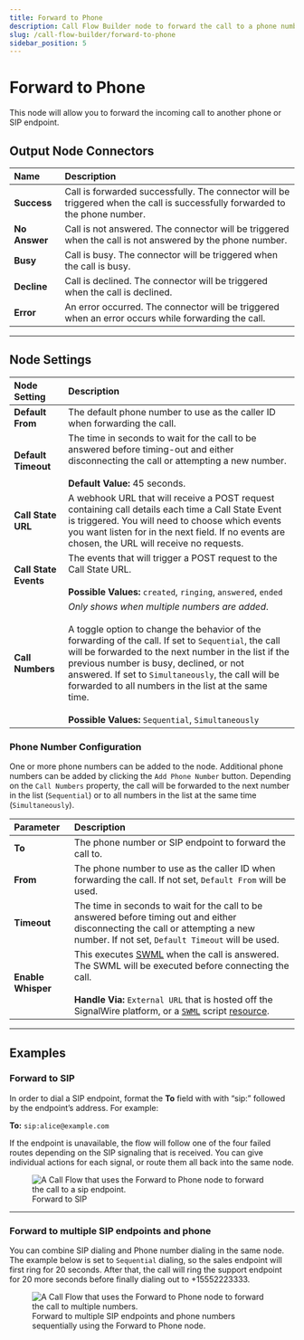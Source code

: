 ---
title: Forward to Phone
description: Call Flow Builder node to forward the call to a phone number.
slug: /call-flow-builder/forward-to-phone
sidebar_position: 5
---

# Forward to Phone

This node will allow you to forward the incoming call to another phone or SIP endpoint.


## **Output Node Connectors**

| Name          | Description                                                                                                                  |
|:--------------|:-----------------------------------------------------------------------------------------------------------------------------|
| **Success**   | Call is forwarded successfully. The connector will be triggered when the call is successfully forwarded to the phone number. |
| **No Answer** | Call is not answered. The connector will be triggered when the call is not answered by the phone number.                     |
| **Busy**      | Call is busy. The connector will be triggered when the call is busy.                                                         |
| **Decline**   | Call is declined. The connector will be triggered when the call is declined.                                                 |
| **Error**     | An error occurred. The connector will be triggered when an error occurs while forwarding the call.                           |


---

## **Node Settings**

| Node Setting          | Description                                                                                                                                                                                                                                                                                                                                                                                                                                     |
|:----------------------|:------------------------------------------------------------------------------------------------------------------------------------------------------------------------------------------------------------------------------------------------------------------------------------------------------------------------------------------------------------------------------------------------------------------------------------------------|
| **Default From**      | The default phone number to use as the caller ID when forwarding the call.                                                                                                                                                                                                                                                                                                                                                                      |
| **Default Timeout**   | The time in seconds to wait for the call to be answered before timing-out and either disconnecting the call or attempting a new number.<br /><br />**Default Value:** 45 seconds.                                                                                                                                                                                                                                                               |
| **Call State URL**    | A webhook URL that will receive a POST request containing call details each time a Call State Event is triggered. You will need to choose which events you want listen for in the next field. If no events are chosen, the URL will receive no requests.                                                                                                                                                                                        |
| **Call State Events** | The events that will trigger a POST request to the Call State URL.<br /><br />**Possible Values:** `created`, `ringing`, `answered`, `ended`                                                                                                                                                                                                                                                                                                    |
| **Call Numbers**      | _Only shows when multiple numbers are added_.<br /><br /> A toggle option to change the behavior of the forwarding of the call. If set to `Sequential`, the call will be forwarded to the next number in the list if the previous number is busy, declined, or not answered. If set to `Simultaneously`, the call will be forwarded to all numbers in the list at the same time.<br /><br />**Possible Values:** `Sequential`, `Simultaneously` |


### Phone Number Configuration

One or more phone numbers can be added to the node.
Additional phone numbers can be added by clicking the `Add Phone Number` button.
Depending on the `Call Numbers` property, the call will be forwarded to the next number in the list (`Sequential`) 
or to all numbers in the list at the same time (`Simultaneously`).

| Parameter          | Description                                                                                                                                                                                                                                                                                                                       |
| :----------------- | :-------------------------------------------------------------------------------------------------------------------------------------------------------------------------------------------------------------------------------------------------------------------------------------------------------------------------------- |
| **To**             | The phone number or SIP endpoint to forward the call to.                                                                                                                                                                                                                                                                          |
| **From**           | The phone number to use as the caller ID when forwarding the call. If not set, `Default From` will be used.                                                                                                                                                                                                                       |
| **Timeout**        | The time in seconds to wait for the call to be answered before timing out and either disconnecting the call or attempting a new number. If not set, `Default Timeout` will be used.                                                                                                                                               |
| **Enable Whisper** | This executes [SWML](/swml) when the call is answered. The SWML will be executed before connecting the call.<br /><br />**Handle Via:** `External URL` that is hosted off the SignalWire platform, or a [`SWML`](/swml) script [resource](/platform/call-fabric#resources). |


---

## **Examples**

### Forward to SIP

In order to dial a SIP endpoint, format the **To** field with with “sip:” followed by the endpoint’s address. 
For example:

**To:** `sip:alice@example.com`

If the endpoint is unavailable, the flow will follow one of the four failed routes depending on the SIP signaling that is received. 
You can give individual actions for each signal, or route them all back into the same node.

<figure>
  <img className="img-600" src={require("./forward-sip.webP").default} alt="A Call Flow that uses the Forward to Phone node to forward the call to a sip endpoint." />
  <figcaption>Forward to SIP</figcaption>
</figure>


---

### Forward to multiple SIP endpoints and phone

You can combine SIP dialing and Phone number dialing in the same node. 
The example below is set to `Sequential` dialing, so the sales endpoint will first ring for 20 seconds.
After that, the call will ring the support endpoint for 20 more seconds before finally dialing out to +15552223333.

<figure>
  <img className="img-600" src={require("./forward-mix.webP").default} alt="A Call Flow that uses the Forward to Phone node to forward the call to multiple numbers." />
  <figcaption>Forward to multiple SIP endpoints and phone numbers sequentially using the Forward to Phone node.</figcaption>
</figure>
